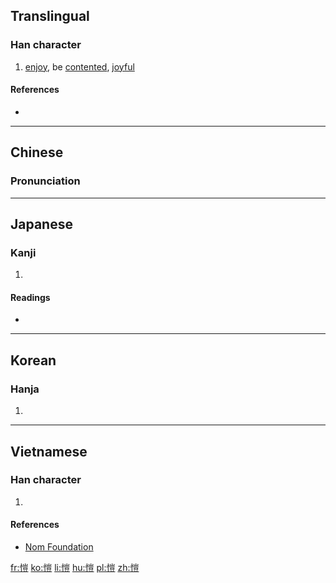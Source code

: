 {{also|恺}}
==Translingual==

===Han character===
{{Han char|rn=61|rad=心|as=10|sn=13|four=9201<sub>8</sub>|canj=心山一廿 (PUMT)|ids=⿰[[忄]][[豈]]}}

# [[enjoy]], be [[contented]], [[joyful]]

====References====
* {{Han ref|kx=0396.380|dkj=11015|dj=0735.280|hdz=42337.020|uh=6137|ud=24887|bh=B75F|bd=46943}}

----

==Chinese==
{{zh-forms|s=恺}}

===Pronunciation===
{{zh-pron
|m=kǎi
|c=hoi2
|mc=y
|oc=y
|ma=
|cat=v,a
}}

----

==Japanese==

===Kanji===
{{ja-kanji|grade=|rs=心10}}

# {{defn|lang=ja|sort=心10}}

====Readings====
* {{ja-readings|on=[[かい]] (kai), [[がい]] (gai)|kun=[[たのしむ]] (tanoshimu)}}

----

==Korean==

===Hanja===
{{ko-hanja|hangeul=개|eumhun=|rv=gae|mr=kae|y=kay}}

# {{defn|lang=ko|sort=心10}}

----

==Vietnamese==

===Han character===
{{vi-readings|rs=心10| hanviet = khải}}

# {{defn|lang=vi|sort=心10}}

====References====
*[http://nomfoundation.org/common/nom_details.php?codepoint=6137 Nom Foundation]

[[fr:愷]]
[[ko:愷]]
[[li:愷]]
[[hu:愷]]
[[pl:愷]]
[[zh:愷]]